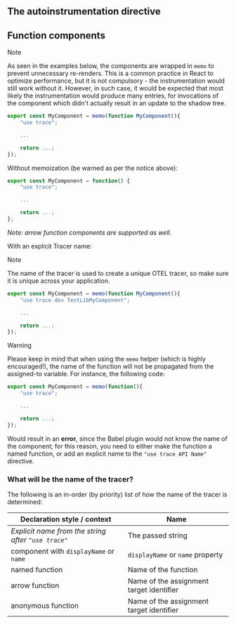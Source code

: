 
## The autoinstrumentation directive

<CommonDirectiveDoc />

## Function components

> [!NOTE]
> As seen in the examples below, the components are wrapped in `memo` to prevent unnecessary re-renders. This is a common practice in React to optimize performance, but it is not compulsory - the instrumentation would still work without it. However, in such case, it would be expected that most likely the instrumentation would produce many entries, for invocations of the component which didn't actually result in an update to the shadow tree.

```typescript
export const MyComponent = memo(function MyComponent(){
    "use trace";

    ...

    return ...;
});
```

Without memoization (be warned as per the notice above):

```typescript
export const MyComponent = function() {
    "use trace";

    ...

    return ...;
};
```

_Note: arrow function components are supported as well._

With an explicit Tracer name:

> [!NOTE]
> The name of the tracer is used to create a unique OTEL tracer, so make sure it is unique across your application.

```typescript
export const MyComponent = memo(function MyComponent(){
    "use trace dev TestLibMyComponent";

    ...

    return ...;
});
```

> [!WARNING]
> Please keep in mind that when using the `memo` helper (which is highly encouraged!), the name of the function will not be propagated from the assigned-to variable. For instance, the following code:
>
> ```typescript
> export const MyComponent = memo(function(){
>     "use trace";
>
>     ...
>
>     return ...;
> });
> ```
>
> Would result in an **error**, since the Babel plugin would not know the name of the component; for this reason, you need to either make the function a named function, or add an explicit name to the `"use trace API Name"` directive.

### What will be the name of the tracer?

The following is an in-order (by priority) list of how the name of the tracer is determined:

| Declaration style / context                         | Name                                     |
| --------------------------------------------------- | ---------------------------------------- |
| _Explicit name from the string after `"use trace"`_ | The passed string                        |
| component with `displayName` or `name`              | `displayName` or `name` property         |
| named function                                      | Name of the function                     |
| arrow function                                      | Name of the assignment target identifier |
| anonymous function                                  | Name of the assignment target identifier |
